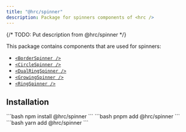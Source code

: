 ```yaml
---
title: "@hrc/spinner"
description: Package for spinners components of <hrc />
---
```



{/* TODO: Put description from @hrc/spinner */}

This package contains components that are used for spinners:

- [`<BorderSpinner />`](/components/border-spinner)
- [`<CircleSpinner />`](/components/circle-spinner)
- [`<DualRingSpinner />`](/components/dual-ring-spinner)
- [`<GrowingSpinner />`](/components/growing-spinner)
- [`<RingSpinner />`](/components/ring-spinner)

## Installation

<Tabs>
  <TabItem label="npm">
    ```bash
    npm install @hrc/spinner
    ```
  </TabItem>
  <TabItem label="pnpm">
    ```bash
    pnpm add @hrc/spinner
    ```
  </TabItem>
  <TabItem label="yarn">
    ```bash
    yarn add @hrc/spinner
    ```
  </TabItem>
</Tabs>

